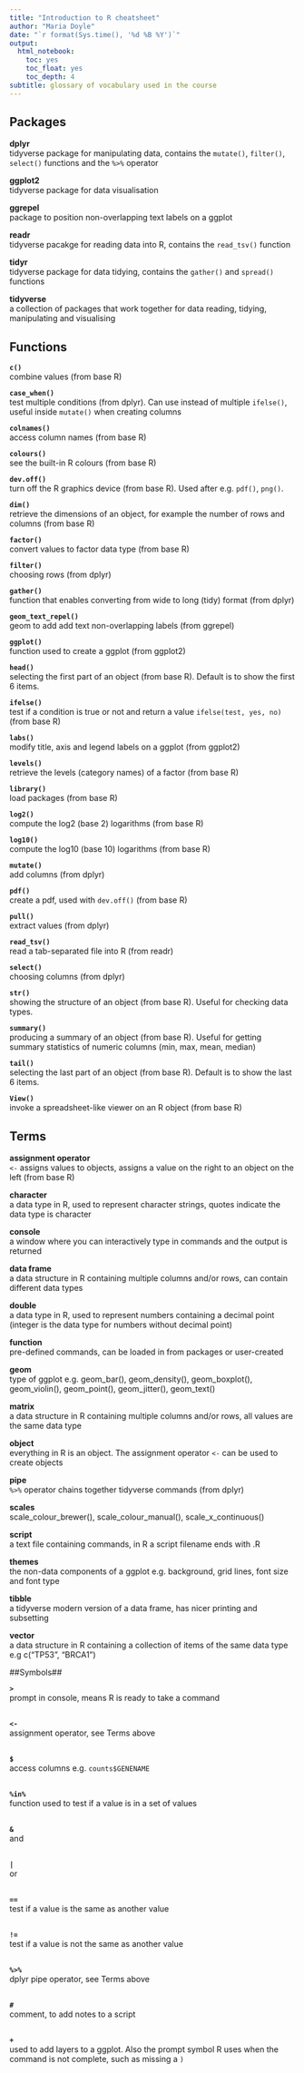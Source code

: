 ```yaml
---
title: "Introduction to R cheatsheet"
author: "Maria Doyle"
date: "`r format(Sys.time(), '%d %B %Y')`"
output: 
  html_notebook:
    toc: yes
    toc_float: yes
    toc_depth: 4
subtitle: glossary of vocabulary used in the course
---
```


## Packages

**dplyr**  
tidyverse package for manipulating data, contains the `mutate()`, `filter()`, `select()` functions and the `%>%` operator

**ggplot2**  
tidyverse package for data visualisation 

**ggrepel**  
package to position non-overlapping text labels on a ggplot

**readr**  
tidyverse pacakge for reading data into R, contains the `read_tsv()` function

**tidyr**  
tidyverse package for data tidying, contains the `gather()` and `spread()` functions

**tidyverse**  
a collection of packages that work together for data reading, tidying, manipulating and visualising


## Functions

**`c()`**  
combine values (from base R)  
  
**`case_when()`**  
test multiple conditions (from dplyr). Can use instead of multiple `ifelse()`, useful inside `mutate()` when creating columns
  
**`colnames()`**  
access column names (from base R)
  
**`colours()`**  
see the built-in R colours (from base R)
  
**`dev.off()`**  
turn off the R graphics device (from base R). Used after e.g. `pdf()`, `png()`.
  
**`dim()`**  
retrieve the dimensions of an object, for example the number of rows and columns (from base R)
  
**`factor()`**  
convert values to factor data type (from base R)

**`filter()`**  
choosing rows (from dplyr)

**`gather()`**  
function that enables converting from wide to long (tidy) format (from dplyr)

**`geom_text_repel()`**  
geom to add add text non-overlapping labels (from ggrepel)

**`ggplot()`**  
function used to create a ggplot (from ggplot2)

**`head()`**  
selecting the first part of an object (from base R). Default is to show the first 6 items.

**`ifelse()`**  
test if a condition is true or not and return a value `ifelse(test, yes, no)` (from base R)

**`labs()`**  
modify title, axis and legend labels on a ggplot (from ggplot2)

**`levels()`**  
retrieve the levels (category names) of a factor (from base R)

**`library()`**  
load packages (from base R)

**`log2()`**  
compute the log2 (base 2) logarithms (from base R)

**`log10()`**  
compute the log10 (base 10) logarithms (from base R)

**`mutate()`**  
add columns (from dplyr)

**`pdf()`**  
create a pdf, used with `dev.off()` (from base R)

**`pull()`**  
extract values (from dplyr)

**`read_tsv()`**  
read a tab-separated file into R (from readr)

**`select()`**  
choosing columns (from dplyr)

**`str()`**  
showing the structure of an object (from base R). Useful for checking data types.

**`summary()`**  
producing a summary of an object (from base R). Useful for getting summary statistics of numeric columns (min, max, mean, median)

**`tail()`**  
selecting the last part of an object (from base R). Default is to show the last 6 items.

**`View()`**  
invoke a spreadsheet-like viewer on an R object (from base R)


## Terms

**assignment operator**  
`<-` assigns values to objects, assigns a value on the right to an object on the left (from base R) 

**character**  
a data type in R, used to represent character strings, quotes indicate the data type is character

**console**  
a window where you can interactively type in commands and the output is returned

**data frame**  
a data structure in R containing multiple columns and/or rows, can contain different data types

**double**  
a data type in R, used to represent numbers containing a decimal point (integer is the data type for numbers without decimal point)

**function**   
pre-defined commands, can be loaded in from packages or user-created

**geom**  
type of ggplot e.g. geom_bar(), geom_density(), geom_boxplot(), geom_violin(), geom_point(), geom_jitter(), geom_text()

**matrix**  
a data structure in R containing multiple columns and/or rows, all values are the same data type

**object**  
everything in R is an object. The assignment operator `<-` can be used to create objects

**pipe**  
`%>%` operator chains together tidyverse commands (from dplyr)

**scales**  
scale_colour_brewer(), scale_colour_manual(), scale_x_continuous()

**script**  
a text file containing commands, in R a script filename ends with .R

**themes**  
the non-data components of a ggplot e.g. background, grid lines, font size and font type

**tibble**  
a tidyverse modern version of a data frame, has nicer printing and subsetting

**vector**  
a data structure in R containing a collection of items of the same data type e.g c("TP53", "BRCA1")

  

##Symbols##

**`>`**  
prompt in console, means R is ready to take a command
  
\    
**`<-`**  
assignment operator, see Terms above  
  
\   
**`$`**  
access columns e.g. `counts$GENENAME`  
  
\   
**`%in%`**  
function used to test if a value is in a set of values  
  
\   
**`&`**  
and  
  
\   
**`|`**  
or
  
\   
**`==`**  
test if a value is the same as another value  
  
\   
**`!=`**  
test if a value is not the same as another value  
  
\   
**`%>%`**  
dplyr pipe operator, see Terms above  
   
\    
**`#`**  
comment, to add notes to a script  
   
\    
**`+`**  
used to add layers to a ggplot. Also the prompt symbol R uses when the command is not complete, such as missing a `)`